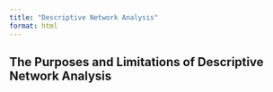 ```yaml
---
title: "Descriptive Network Analysis"
format: html
---
```


## The Purposes and Limitations of Descriptive Network Analysis